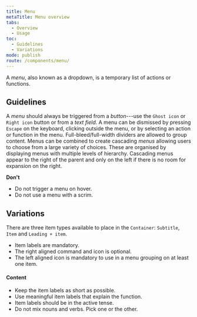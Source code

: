 ```yaml
---
title: Menu
metaTitle: Menu overview
tabs:
  - Overview
  - Usage
toc:
  - Guidelines
  - Variations
mode: publish
route: /components/menu/
---
```


A _menu_, also known as a dropdown, is a temporary list of actions or functions.

<!--One to two sentences as an introduction to the component-->

## Guidelines

<!--List how to use it, sizes, widths, grid interactions, color allowances -->

A _menu_ should always be triggered from a _button_---use the `Ghost icon` or `Right icon` button or from a _text field_. A menu can be dismissed by pressing `Escape` on the keyboard, clicking outside the menu, or by selecting an action or function in the menu. Full-bleed/full-width dividers are allowed to group content. Menus can be combined to create cascading _menus_ allowing users to choose from a large variety of choices. These are organised by displaying menus with multiple levels of hierarchy. Cascading menus appear to the right of the parent and only on the left if there is no room for expansion on the right.

**Don't**

<!--Bullet point list if needed -->

- Do not trigger a menu on hover.
- Do not use a menu with a scrim.

## Variations

<!--One ### heading per frame in Figma, explaining each component in that frame. One 'content' section per variation if needed -->

<FigmaImage
  url="https://www.figma.com/file/0bGXR2sCwMVSDNyyzu5BXrO5/UI%E2%80%94User-Interface?node-id=17627%3A3322"
  alt="Figma menu design"
/>

There are three item types available to place in the `Container`: `Subtitle`, `Item` and `Leading + item`.

- Item labels are mandatory.
- The right aligned command and icon is optional.
- The left aligned icon is mandatory to use in a menu grouping on at least one item.

#### Content

- Keep the item labels as short as possible.
- Use meaningful item labels that explain the function.
- Item labels should be in the active tense.
- Do not mix nouns and verbs. Pick one or the other.
